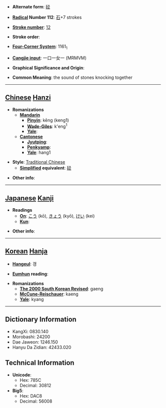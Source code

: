 * '''Alternate form''': [[硁]]

* '''[[Wiktionary:Chinese radical index| Radical]] Number 112''': [[Wiktionary:Chinese radical index 石|石]]+7 strokes

* '''[[Wiktionary:Chinese total strokes index|Stroke number]]''': [[Wiktionary:Chinese total strokes index 12|12]]

* '''Stroke order''': 

* '''[[Wiktionary:Chinese four corner index|Four-Corner System]]''': 1161<sub>1</sub>

* '''[[Wiktionary:Chinese Cangjie index|Cangjie input]]''': 一口一女一 (MRMVM)

* '''Graphical Significance and Origin''': 

* '''Common Meaning''': the sound of stones knocking together

----

== [[Chinese]] [[Hanzi]] ==

* '''Romanizations'''
** '''[[Mandarin]]'''
*** '''[[Pinyin]]''': kēng (keng1)
*** '''[[Wade-Giles]]''': k'eng<sup>1</sup>
*** '''[[Yale]]''': 
** '''[[Cantonese]]'''
*** '''[[Jyutping]]''':
*** '''[[Penkyamp]]''': 
*** '''[[Yale]]''': hang1

* '''Style''': [[Traditional Chinese]] 
** '''[[Simplified Chinese|Simplified]] equivalent''': [[硁]]

* '''Other info''': 

----

== [[Japanese]] [[Kanji]] ==

* '''Readings'''
** '''[[On]]''': [[こう]] (kō), [[きょう]] (kyō), [[けい]] (kei)
** '''[[Kun]]''': 

* '''Other info''':  

----

== [[Korean]] [[Hanja]] ==

* '''[[Hangeul]]''': 갱

* '''[[Eumhun]] reading''': 

* '''Romanizations'''
** '''[[The 2000 South Korean Revised Romanization|The 2000 South Korean Revised]]''': gaeng
** '''[[McCune-Reischauer]]''': kaeng
** '''[[Yale]]''': kyang

----

== Dictionary Information ==

* KangXi: 0830.140
* Morobashi: 24200
* Dae Jaweon: 1246.150
* Hanyu Da Zidian: 42433.020

== Technical Information ==

* '''Unicode''':
** Hex: 785C
** Decimal: 30812
* '''Big5''':
** Hex: DAC8
** Decimal: 56008